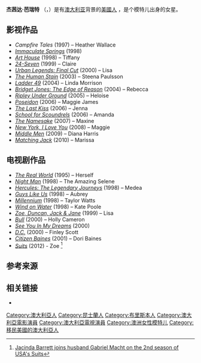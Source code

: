 {{noteTA
|T=zh-cn:杰茜达·芭瑞特;zh-tw:賈欣妲·貝瑞特;zh-hk:積仙達·芭列;
|G1=Show
|G2=Movie
|1=zh-cn:杰茜达;zh-tw:賈欣妲;zh-hk:積仙達;
|2=zh-cn:芭瑞特;zh-tw:貝瑞特;zh-hk:芭列;
}}
{{Infobox person
| image = JacindaBarrettMar09.jpg
| caption = Barrett in March 2009
| birth_date = {{birth date and age|df=yes|1972|08|02}}
| birth_place =  [[澳大利亚|澳大利亚]][[布里斯班|布里斯班]]
| occupation = 演员
| yearsactive = 1995–至今 
| spouse = [[Gabriel_Macht|Gabriel Macht]] (2004–至今; 一个孩子)
|
}}
'''杰茜达·芭瑞特''' （{{lang-en|Jacinda Barrett}}，{{bd|1972年|8月2日}}）是有[[澳大利亚|澳大利亚]]背景的[[美國人|美國人]]<!--- U.S. citizen ---> ，是个模特儿出身的女星。

==影视作品==
* ''Campfire Tales'' (1997) – Heather Wallace
* ''[[Immaculate_Springs|Immaculate Springs]]'' (1998)
* ''[[Art_House_(film)|Art House]]'' (1998) – Tiffany
* ''[[24-Seven|24-Seven]]'' (1999) – Claire
* ''[[Urban_Legends:_Final_Cut|Urban Legends: Final Cut]]'' (2000) – Lisa
* ''[[The_Human_Stain_(film)|The Human Stain]]'' (2003) – Steena Paulsson
* ''[[Ladder_49|Ladder 49]]'' (2004) – Linda Morrison
* ''[[Bridget_Jones:_The_Edge_of_Reason_(film)|Bridget Jones: The Edge of Reason]]'' (2004) – Rebecca
* ''[[Ripley_Under_Ground_(film)|Ripley Under Ground]]'' (2005) – Heloise
* ''[[Poseidon_(film)|Poseidon]]'' (2006) – Maggie James
* ''[[The_Last_Kiss|The Last Kiss]]'' (2006) – Jenna
* ''[[School_for_Scoundrels_(2006_film)|School for Scoundrels]]'' (2006) – Amanda
* ''[[The_Namesake_(film)|The Namesake]]'' (2007) – Maxine
* ''[[New_York,_I_Love_You|New York, I Love You]]'' (2008) – Maggie
* ''[[Middle_Men_(film)|Middle Men]]'' (2009) – Diana Harris
* ''[[Matching_Jack|Matching Jack]]'' (2010) – Marissa

==电视剧作品==
* ''[[The_Real_World_(London)|The Real World]]'' (1995) – Herself
* ''[[Night_Man|Night Man]]'' (1998) – The Amazing Selene
* ''[[Hercules:_The_Legendary_Journeys|Hercules: The Legendary Journeys]]'' (1998) – Medea
* ''[[Guys_Like_Us|Guys Like Us]]'' (1998) – Aubrey
* ''[[Millennium_(TV_series)|Millennium]]'' (1998) – Taylor Watts
* ''[[Wind_on_Water|Wind on Water]]'' (1998) – Kate Poole
* ''[[Zoe,_Duncan,_Jack_&_Jane|Zoe, Duncan, Jack & Jane]]'' (1999) – Lisa
* ''[[Bull_(TV_series)|Bull]]'' (2000) – Holly Cameron
* ''[[See_You_In_My_Dreams|See You In My Dreams]]'' (2000)
* ''[[D.C._(TV_series)|D.C.]]'' (2000) – Finley Scott
* ''[[Citizen_Baines|Citizen Baines]]'' (2001) – Dori Baines
* ''[[Suits_(TV_series)|Suits]]'' (2012) - Zoe <ref>[http://hosted.ap.org/dynamic/stories/U/US_PEOPLE_GABRIEL_MACHT?SITE=AP&SECTION=HOME&TEMPLATE=DEFAULT&CTIME=2012-06-13-16-15-08 Jacinda Barrett joins husband Gabriel Macht on the 2nd season of USA's Suits]{{dead link|date=2018年3月 |bot=InternetArchiveBot |fix-attempted=yes }}</ref>

==参考来源==
{{reflist}}

==相关链接==
*{{IMDb name|57150}}

{{Authority control}}
{{DEFAULTSORT:Barrett, Jacinda}}

[[Category:澳大利亞人|Category:澳大利亞人]]
[[Category:昆士蘭人|Category:昆士蘭人]]
[[Category:布里斯本人|Category:布里斯本人]]
[[Category:澳大利亞電影演員|Category:澳大利亞電影演員]]
[[Category:澳大利亞電視演員|Category:澳大利亞電視演員]]
[[Category:澳洲女性模特儿|Category:澳洲女性模特儿]]
[[Category:移民美國的澳大利亞人|Category:移民美國的澳大利亞人]]